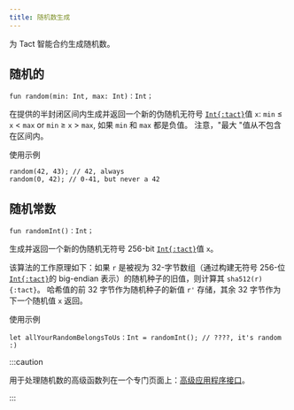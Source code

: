 ```yaml
---
title: 随机数生成
---
```


为 Tact 智能合约生成随机数。

## 随机的

```tact
fun random(min: Int, max: Int)：Int；
```

在提供的半封闭区间内生成并返回一个新的伪随机无符号 [`Int{:tact}`][int]值 `x`: `min` $≤$ `x` $<$ `max` or `min` $≥$ `x` $>$ `max`, 如果 `min` 和 `max` 都是负值。 注意，"最大 "值从不包含在区间内。

使用示例

```tact
random(42, 43); // 42, always
random(0, 42); // 0-41, but never a 42
```

## 随机常数

```tact
fun randomInt()：Int；
```

生成并返回一个新的伪随机无符号 $256$-bit [`Int{:tact}`][int]值 `x`。

该算法的工作原理如下：如果 `r` 是被视为 $32$-字节数组（通过构建无符号 $256$-位 [`Int{:tact}`][int]的 big-endian 表示）的随机种子的旧值，则计算其 `sha512(r){:tact}`。 哈希值的前 $32$ 字节作为随机种子的新值 `r'` 存储，其余 $32$ 字节作为下一个随机值 `x` 返回。

使用示例

```tact
let allYourRandomBelongsToUs：Int = randomInt(); // ????, it's random :)
```

:::caution

  用于处理随机数的高级函数列在一个专门页面上：[高级应用程序接口](/ref/core-advanced)。

:::

[int]: /book/integers
